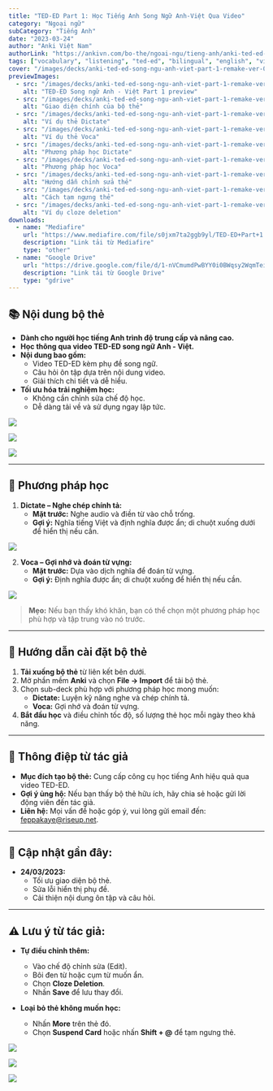 ```yaml
---
title: "TED-ED Part 1: Học Tiếng Anh Song Ngữ Anh-Việt Qua Video"
category: "Ngoại ngữ"
subCategory: "Tiếng Anh"
date: "2023-03-24"
author: "Anki Việt Nam"
authorLink: "https://ankivn.com/bo-the/ngoai-ngu/tieng-anh/anki-ted-ed-song-ngu-anh-viet-part-1-remake-ver/"
tags: ["vocabulary", "listening", "ted-ed", "bilingual", "english", "vietnamese", "intermediate", "advanced"]
cover: "/images/decks/anki-ted-ed-song-ngu-anh-viet-part-1-remake-ver-001.webp"
previewImages:
  - src: "/images/decks/anki-ted-ed-song-ngu-anh-viet-part-1-remake-ver-001.webp"
    alt: "TED-ED Song ngữ Anh - Việt Part 1 preview"
  - src: "/images/decks/anki-ted-ed-song-ngu-anh-viet-part-1-remake-ver-002.webp"
    alt: "Giao diện chính của bộ thẻ"
  - src: "/images/decks/anki-ted-ed-song-ngu-anh-viet-part-1-remake-ver-003.webp"
    alt: "Ví dụ thẻ Dictate"
  - src: "/images/decks/anki-ted-ed-song-ngu-anh-viet-part-1-remake-ver-004.webp"
    alt: "Ví dụ thẻ Voca"
  - src: "/images/decks/anki-ted-ed-song-ngu-anh-viet-part-1-remake-ver-005.webp"
    alt: "Phương pháp học Dictate"
  - src: "/images/decks/anki-ted-ed-song-ngu-anh-viet-part-1-remake-ver-006.webp"
    alt: "Phương pháp học Voca"
  - src: "/images/decks/anki-ted-ed-song-ngu-anh-viet-part-1-remake-ver-007.webp"
    alt: "Hướng dẫn chỉnh sửa thẻ"
  - src: "/images/decks/anki-ted-ed-song-ngu-anh-viet-part-1-remake-ver-008.webp"
    alt: "Cách tạm ngưng thẻ"
  - src: "/images/decks/anki-ted-ed-song-ngu-anh-viet-part-1-remake-ver-009.webp"
    alt: "Ví dụ cloze deletion"
downloads:
  - name: "Mediafire"
    url: "https://www.mediafire.com/file/s0jxm7ta2ggb9yl/TED-ED+Part+1.apkg/file"
    description: "Link tải từ Mediafire"
    type: "other"
  - name: "Google Drive"
    url: "https://drive.google.com/file/d/1-nVCmumdPwBYY0i0BWqsy2WqmTeiH49u/view?usp=drive_link"
    description: "Link tải từ Google Drive"
    type: "gdrive"
---
```


## 📚 **Nội dung bộ thẻ**

- **Dành cho người học tiếng Anh trình độ trung cấp và nâng cao.**
- **Học thông qua video TED-ED song ngữ Anh - Việt.**
- **Nội dung bao gồm:**
   - Video TED-ED kèm phụ đề song ngữ.
   - Câu hỏi ôn tập dựa trên nội dung video.
   - Giải thích chi tiết và dễ hiểu.
- **Tối ưu hóa trải nghiệm học:**
   - Không cần chỉnh sửa chế độ học.
   - Dễ dàng tải về và sử dụng ngay lập tức.

![](/images/decks/anki-ted-ed-song-ngu-anh-viet-part-1-remake-ver-002.webp)

![](/images/decks/anki-ted-ed-song-ngu-anh-viet-part-1-remake-ver-003.webp)

![](/images/decks/anki-ted-ed-song-ngu-anh-viet-part-1-remake-ver-004.webp)

---

## 📝 **Phương pháp học**

1. **Dictate – Nghe chép chính tả:**
   - **Mặt trước:** Nghe audio và điền từ vào chỗ trống.
   - **Gợi ý:** Nghĩa tiếng Việt và định nghĩa được ẩn; di chuột xuống dưới để hiển thị nếu cần.

![](/images/decks/anki-ted-ed-song-ngu-anh-viet-part-1-remake-ver-005.webp)

2. **Voca – Gợi nhớ và đoán từ vựng:**
   - **Mặt trước:** Dựa vào dịch nghĩa để đoán từ vựng.
   - **Gợi ý:** Định nghĩa được ẩn; di chuột xuống để hiển thị nếu cần.

![](/images/decks/anki-ted-ed-song-ngu-anh-viet-part-1-remake-ver-006.webp)

> **Mẹo:** Nếu bạn thấy khó khăn, bạn có thể chọn một phương pháp học phù hợp và tập trung vào nó trước.

---

## 🔄 **Hướng dẫn cài đặt bộ thẻ**

1. **Tải xuống bộ thẻ** từ liên kết bên dưới.
2. Mở phần mềm **Anki** và chọn **File → Import** để tải bộ thẻ.
3. Chọn sub-deck phù hợp với phương pháp học mong muốn:
   - **Dictate:** Luyện kỹ năng nghe và chép chính tả.
   - **Voca:** Gợi nhớ và đoán từ vựng.
4. **Bắt đầu học** và điều chỉnh tốc độ, số lượng thẻ học mỗi ngày theo khả năng.

---

## 💌 **Thông điệp từ tác giả**

- **Mục đích tạo bộ thẻ:** Cung cấp công cụ học tiếng Anh hiệu quả qua video TED-ED.
- **Gợi ý ủng hộ:** Nếu bạn thấy bộ thẻ hữu ích, hãy chia sẻ hoặc gửi lời động viên đến tác giả.
- **Liên hệ:** Mọi vấn đề hoặc góp ý, vui lòng gửi email đến: [feppakaye@riseup.net](mailto:feppakaye@riseup.net).

---

## 📝 **Cập nhật gần đây:**

- **24/03/2023:**
   - Tối ưu giao diện bộ thẻ.
   - Sửa lỗi hiển thị phụ đề.
   - Cải thiện nội dung ôn tập và câu hỏi.

---

## ⚠️ **Lưu ý từ tác giả:**

- **Tự điều chỉnh thêm:**
   - Vào chế độ chỉnh sửa (Edit).
   - Bôi đen từ hoặc cụm từ muốn ẩn.
   - Chọn **Cloze Deletion**.
   - Nhấn **Save** để lưu thay đổi.

- **Loại bỏ thẻ không muốn học:**
   - Nhấn **More** trên thẻ đó.
   - Chọn **Suspend Card** hoặc nhấn **Shift + @** để tạm ngưng thẻ.

![](/images/decks/anki-ted-ed-song-ngu-anh-viet-part-1-remake-ver-007.webp)

![](/images/decks/anki-ted-ed-song-ngu-anh-viet-part-1-remake-ver-008.webp)

![](/images/decks/anki-ted-ed-song-ngu-anh-viet-part-1-remake-ver-009.webp)